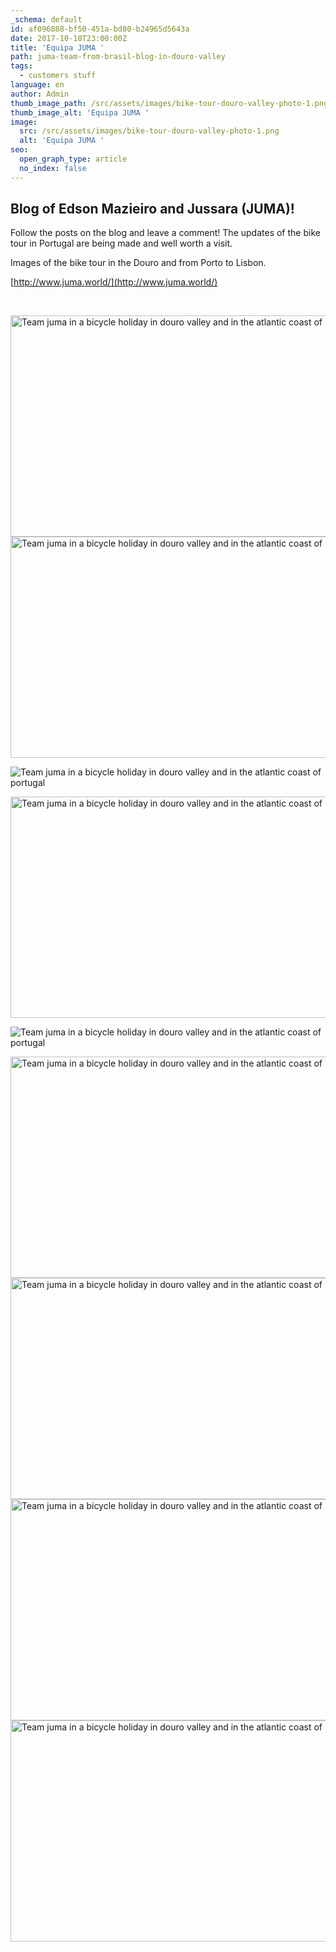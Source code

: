 ```yaml
---
_schema: default
id: af096888-bf50-451a-bd80-b24965d5643a
date: 2017-10-18T23:00:00Z
title: 'Equipa JUMA '
path: juma-team-from-brasil-blog-in-douro-valley
tags:
  - customers stuff
language: en
author: Admin
thumb_image_path: /src/assets/images/bike-tour-douro-valley-photo-1.png
thumb_image_alt: 'Equipa JUMA '
image:
  src: /src/assets/images/bike-tour-douro-valley-photo-1.png
  alt: 'Equipa JUMA '
seo:
  open_graph_type: article
  no_index: false
---
```

## Blog of Edson Mazieiro and Jussara (JUMA)!

Follow the posts on the blog and leave a comment! The updates of the bike tour
in Portugal are being made and well worth a visit.

Images of the bike tour in the Douro and from Porto to Lisbon.

[http://www.juma.world/](http://www.juma.world/)

&nbsp;

<img src="/src/assets/images/bike-tour-douro-valley-photo-9.jpg" alt="Team juma in a bicycle holiday in douro valley and in the atlantic coast of portugal" title="Team juma in a bicycle holiday in douro valley and in the atlantic coast of portugal" height="354" width="630" />

<img src="/src/assets/images/bike-tour-douro-valley-photo-8.jpg" alt="Team juma in a bicycle holiday in douro valley and in the atlantic coast of portugal" title="Team juma in a bicycle holiday in douro valley and in the atlantic coast of portugal" height="354" width="630" />

![Team juma in a bicycle holiday in douro valley and in the atlantic coast of portugal](/src/assets/images/bike-tour-douro-valley-photo-7.jpg "Team juma in a bicycle holiday in douro valley and in the atlantic coast of portugal")

<img src="/src/assets/images/bike-tour-douro-valley-photo-6.jpg" alt="Team juma in a bicycle holiday in douro valley and in the atlantic coast of portugal" title="Team juma in a bicycle holiday in douro valley and in the atlantic coast of portugal" height="354" width="630" />

![Team juma in a bicycle holiday in douro valley and in the atlantic coast of portugal](/src/assets/images/bike-tour-douro-valley-photo-5.png "Team juma in a bicycle holiday in douro valley and in the atlantic coast of portugal")

<img src="/src/assets/images/bike-tour-douro-valley-photo-4.jpg" alt="Team juma in a bicycle holiday in douro valley and in the atlantic coast of portugal" title="Team juma in a bicycle holiday in douro valley and in the atlantic coast of portugal" height="354" width="630" />

<img src="/src/assets/images/bike-tour-douro-valley-photo-3.jpg" alt="Team juma in a bicycle holiday in douro valley and in the atlantic coast of portugal" title="Team juma in a bicycle holiday in douro valley and in the atlantic coast of portugal" height="354" width="630" />

<img src="/src/assets/images/bike-tour-douro-valley-photo-2.jpg" alt="Team juma in a bicycle holiday in douro valley and in the atlantic coast of portugal" title="Team juma in a bicycle holiday in douro valley and in the atlantic coast of portugal" height="354" width="630" />

<img src="/src/assets/images/bike-tour-douro-valley-photo-1.jpg" alt="Team juma in a bicycle holiday in douro valley and in the atlantic coast of portugal" title="Team juma in a bicycle holiday in douro valley and in the atlantic coast of portugal" height="354" width="630" />